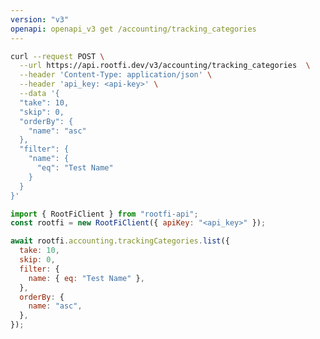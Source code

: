 ```yaml
---
version: "v3"
openapi: openapi_v3 get /accounting/tracking_categories
---
```


<RequestExample>

```bash cURL
curl --request POST \
  --url https://api.rootfi.dev/v3/accounting/tracking_categories  \
  --header 'Content-Type: application/json' \
  --header 'api_key: <api-key>' \
  --data '{
  "take": 10,
  "skip": 0,
  "orderBy": {
    "name": "asc"
  },
  "filter": {
    "name": {
      "eq": "Test Name"
    }
  }
}'
```

```javascript NodeJS
import { RootFiClient } from "rootfi-api";
const rootfi = new RootFiClient({ apiKey: "<api_key>" });

await rootfi.accounting.trackingCategories.list({
  take: 10,
  skip: 0,
  filter: {
    name: { eq: "Test Name" },
  },
  orderBy: {
    name: "asc",
  },
});
```

</RequestExample>
